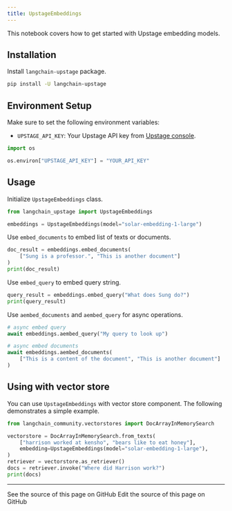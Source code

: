 ```yaml
---
title: UpstageEmbeddings
---
```


This notebook covers how to get started with Upstage embedding models.

## Installation

Install `langchain-upstage` package.

```bash
pip install -U langchain-upstage
```

## Environment Setup

Make sure to set the following environment variables:

- `UPSTAGE_API_KEY`: Your Upstage API key from [Upstage console](https://console.upstage.ai/).

```python
import os

os.environ["UPSTAGE_API_KEY"] = "YOUR_API_KEY"
```

## Usage

Initialize `UpstageEmbeddings` class.

```python
from langchain_upstage import UpstageEmbeddings

embeddings = UpstageEmbeddings(model="solar-embedding-1-large")
```

Use `embed_documents` to embed list of texts or documents.

```python
doc_result = embeddings.embed_documents(
    ["Sung is a professor.", "This is another document"]
)
print(doc_result)
```

Use `embed_query` to embed query string.

```python
query_result = embeddings.embed_query("What does Sung do?")
print(query_result)
```

Use `aembed_documents` and `aembed_query` for async operations.

```python
# async embed query
await embeddings.aembed_query("My query to look up")
```

```python
# async embed documents
await embeddings.aembed_documents(
    ["This is a content of the document", "This is another document"]
)
```

## Using with vector store

You can use `UpstageEmbeddings` with vector store component. The following demonstrates a simple example.

```python
from langchain_community.vectorstores import DocArrayInMemorySearch

vectorstore = DocArrayInMemorySearch.from_texts(
    ["harrison worked at kensho", "bears like to eat honey"],
    embedding=UpstageEmbeddings(model="solar-embedding-1-large"),
)
retriever = vectorstore.as_retriever()
docs = retriever.invoke("Where did Harrison work?")
print(docs)
```

---

<CardGroup cols={2}>
  <Card title="View Source" icon="eye" href="https://github.com/langchain-ai/docs/blob/main/src/oss/python/integrations/text_embedding/upstage.mdx">
    See the source of this page on GitHub
  </Card>
  <Card title="Edit Source" icon="pen-to-square" href="https://github.com/langchain-ai/docs/edit/main/src/oss/python/integrations/text_embedding/upstage.mdx">
    Edit the source of this page on GitHub
  </Card>
</CardGroup>
